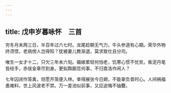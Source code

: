 ```yaml
---
---
---
```

title: 戊申岁暮咏怀　三首
---



穷冬月末两三日，半百年过六七时。龙尾趁朝无气力，牛头参道有心期。荣华外物终须悟，老病傍人岂得知？犹被妻儿教渐退，莫求致仕且分司。

唯生一女才十二，只欠三年未六旬。婚嫁累轻何怕老，饥寒心惯不忧贫。紫泥丹笔皆经手，赤绂金章尽到身。更拟踟蹰觅何事，不归嵩洛作闲人？

七年囚闭作笼禽，但愿开笼便入林。幸得展张今日翅，不能辜负昔时心。人间祸福愚难料，世上风波老不禁。万一差池似前事，又应追悔不抽簪。